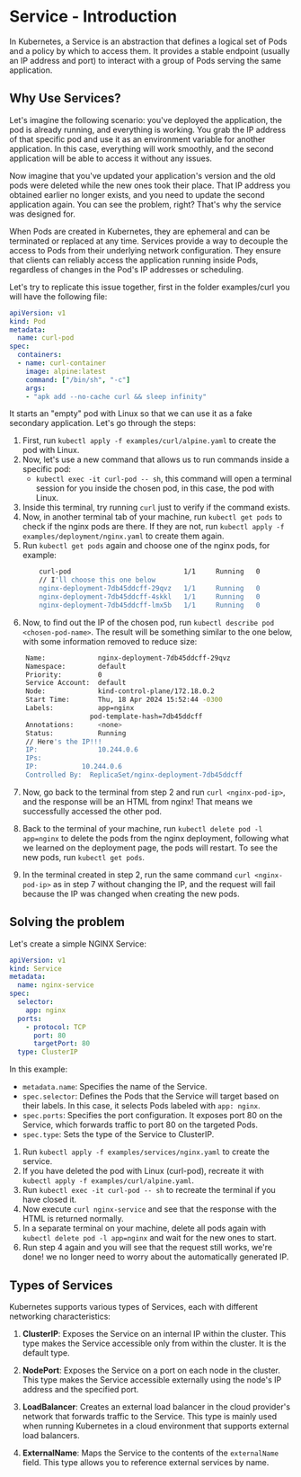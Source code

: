 # Service - Introduction

In Kubernetes, a Service is an abstraction that defines a logical set of Pods and a policy by which to access them. It provides a stable endpoint (usually an IP address and port) to interact with a group of Pods serving the same application. 

## Why Use Services?

Let's imagine the following scenario: you've deployed the application, the pod is already running, and everything is working. You grab the IP address of that specific pod and use it as an environment variable for another application. In this case, everything will work smoothly, and the second application will be able to access it without any issues.

Now imagine that you've updated your application's version and the old pods were deleted while the new ones took their place. That IP address you obtained earlier no longer exists, and you need to update the second application again. You can see the problem, right? That's why the service was designed for.

When Pods are created in Kubernetes, they are ephemeral and can be terminated or replaced at any time. Services provide a way to decouple the access to Pods from their underlying network configuration. They ensure that clients can reliably access the application running inside Pods, regardless of changes in the Pod's IP addresses or scheduling.


Let's try to replicate this issue together, first in the folder examples/curl you will have the following file:

```yaml
apiVersion: v1
kind: Pod
metadata:
  name: curl-pod
spec:
  containers:
  - name: curl-container
    image: alpine:latest
    command: ["/bin/sh", "-c"]
    args:
    - "apk add --no-cache curl && sleep infinity"
```
It starts an "empty" pod with Linux so that we can use it as a fake secondary application. Let's go through the steps:

1. First, run `kubectl apply -f examples/curl/alpine.yaml` to create the pod with Linux.
2. Now, let's use a new command that allows us to run commands inside a specific pod:
   - `kubectl exec -it curl-pod -- sh`, this command will open a terminal session for you inside the chosen pod, in this case, the pod with Linux.
3. Inside this terminal, try running `curl` just to verify if the command exists.
4. Now, in another terminal tab of your machine, run `kubectl get pods` to check if the nginx pods are there. If they are not, run `kubectl apply -f examples/deployment/nginx.yaml` to create them again.
5. Run `kubectl get pods` again and choose one of the nginx pods, for example:
    ```sh
        curl-pod                            1/1     Running   0          6m28s
        // I'll choose this one below
        nginx-deployment-7db45ddcff-29qvz   1/1     Running   0          24s
        nginx-deployment-7db45ddcff-4skkl   1/1     Running   0          24s
        nginx-deployment-7db45ddcff-lmx5b   1/1     Running   0          24s
    ```
6. Now, to find out the IP of the chosen pod, run `kubectl describe pod <chosen-pod-name>`. The result will be something similar to the one below, with some information removed to reduce size:
```sh
    Name:             nginx-deployment-7db45ddcff-29qvz
    Namespace:        default
    Priority:         0
    Service Account:  default
    Node:             kind-control-plane/172.18.0.2
    Start Time:       Thu, 18 Apr 2024 15:52:44 -0300
    Labels:           app=nginx
                    pod-template-hash=7db45ddcff
    Annotations:      <none>
    Status:           Running
    // Here's the IP!!!
    IP:               10.244.0.6
    IPs:
    IP:           10.244.0.6
    Controlled By:  ReplicaSet/nginx-deployment-7db45ddcff
```

7. Now, go back to the terminal from step 2 and run `curl <nginx-pod-ip>`, and the response will be an HTML from nginx! That means we successfully accessed the other pod.

8. Back to the terminal of your machine, run `kubectl delete pod -l app=nginx` to delete the pods from the nginx deployment, following what we learned on the deployment page, the pods will restart. To see the new pods, run `kubectl get pods`.

9. In the terminal created in step 2, run the same command `curl <nginx-pod-ip>` as in step 7 without changing the IP, and the request will fail because the IP was changed when creating the new pods.

## Solving the problem


Let's create a simple NGINX Service:

```yaml
apiVersion: v1
kind: Service
metadata:
  name: nginx-service
spec:
  selector:
    app: nginx
  ports:
    - protocol: TCP
      port: 80
      targetPort: 80
  type: ClusterIP
```

In this example:
- `metadata.name`: Specifies the name of the Service.
- `spec.selector`: Defines the Pods that the Service will target based on their labels. In this case, it selects Pods labeled with `app: nginx`.
- `spec.ports`: Specifies the port configuration. It exposes port 80 on the Service, which forwards traffic to port 80 on the targeted Pods.
- `spec.type`: Sets the type of the Service to ClusterIP.


1. Run `kubectl apply -f examples/services/nginx.yaml` to create the service.
2. If you have deleted the pod with Linux (curl-pod), recreate it with `kubectl apply -f examples/curl/alpine.yaml`.
3. Run `kubectl exec -it curl-pod -- sh` to recreate the terminal if you have closed it.
4. Now execute `curl nginx-service` and see that the response with the HTML is returned normally.
5. In a separate terminal on your machine, delete all pods again with `kubectl delete pod -l app=nginx` and wait for the new ones to start.
6. Run step 4 again and you will see that the request still works, we're done! we no longer need to worry about the automatically generated IP.

## Types of Services

Kubernetes supports various types of Services, each with different networking characteristics:

1. **ClusterIP**: Exposes the Service on an internal IP within the cluster. This type makes the Service accessible only from within the cluster. It is the default type.

2. **NodePort**: Exposes the Service on a port on each node in the cluster. This type makes the Service accessible externally using the node's IP address and the specified port.

3. **LoadBalancer**: Creates an external load balancer in the cloud provider's network that forwards traffic to the Service. This type is mainly used when running Kubernetes in a cloud environment that supports external load balancers.

4. **ExternalName**: Maps the Service to the contents of the `externalName` field. This type allows you to reference external services by name.


